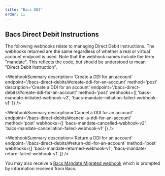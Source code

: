 ```yaml
---
title: "Bacs DDI"
order: 11
---
```



## Bacs Direct Debit Instructions

The following webhooks relate to managing Direct Debit Instructions. The webhooks returned are the same regardless of whether a real or virtual account endpoint is used. Note that the webhook names include the term "mandate". This reflects the code, but should be understood to mean "Direct Debit Instruction".

<WebhookSummary
  description='Create a DDI for an account'
  endpoint='/bacs-direct-debits/#create-ddi-for-an-account'
  method='post'
  description='Create a DDI for an account'
  endpoint='/bacs-direct-debits/#create-ddi-for-an-account'
  method='post'
  webhooks={[
    'bacs-mandate-initiated-webhook-v2',
    'bacs-mandate-initiation-failed-webhook-v1'
  ]}
/>


<WebhookSummary
  description='Cancel a DDI for an account'
  endpoint='/bacs-direct-debits/#cancel-a-ddi-for-an-account'
  method='post'
  webhooks={[
    'bacs-mandate-cancelled-webhook-v2',
    'bacs-mandate-cancellation-failed-webhook-v1'
  ]}
/>


<WebhookSummary
  description='Return a DDI for an account'
  endpoint='/bacs-direct-debits/#return-ddi-for-an-account'
  method='post'
  webhooks={[
    'bacs-mandate-returned-webhook-v1',
    'bacs-mandate-return-failed-webhook-v1'
  ]}
/>

You may also receive a [Bacs Mandate Migrated webhook](#bacs-mandate-migrated-webhook) which is prompted by information received from Bacs.

<WebhookPlaceholder render='bacs-mandate-initiated-webhook-v2' />
<WebhookPlaceholder render='bacs-mandate-initiation-failed-webhook-v1' />
<WebhookPlaceholder render='bacs-mandate-cancelled-webhook-v2' />
<WebhookPlaceholder render='bacs-mandate-cancellation-failed-webhook-v1' />
<WebhookPlaceholder render='bacs-mandate-returned-webhook-v1' />
<WebhookPlaceholder render='bacs-mandate-return-failed-webhook-v1' />
<WebhookPlaceholder render='bacs-mandate-migrated-webhook-v2' />